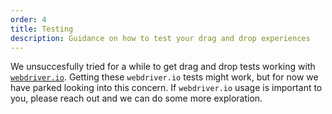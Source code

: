 ```yaml
---
order: 4
title: Testing
description: Guidance on how to test your drag and drop experiences
---
```


We unsuccesfully tried for a while to get drag and drop tests working with [`webdriver.io`](https://webdriver.io/docs/api/element/dragAndDrop/). Getting these `webdriver.io` tests might work, but for now we have parked looking into this concern. If `webdriver.io` usage is important to you, please reach out and we can do some more exploration.

